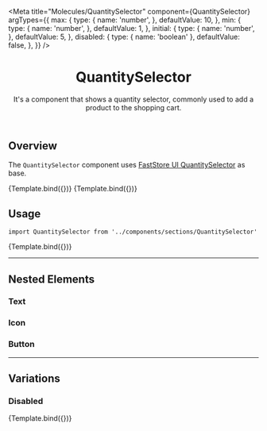 

<Meta
  title="Molecules/QuantitySelector"
  component={QuantitySelector}
  argTypes={{
    max: {
      type: {
        name: 'number',
      },
      defaultValue: 10,
    },
    min: {
      type: {
        name: 'number',
      },
      defaultValue: 1,
    },
    initial: {
      type: {
        name: 'number',
      },
      defaultValue: 5,
    },
    disabled: {
      type: {
        name: 'boolean'
      },
      defaultValue: false,
    },
  }}
/>


<header>

# QuantitySelector

It's a component that shows a quantity selector, commonly used to add a product to the shopping cart.

</header>

## Overview

The `QuantitySelector` component uses [FastStore UI QuantitySelector](https://www.faststore.dev/reference/ui/molecules/QuantitySelector) as base.

<Canvas>
  <Story
    name="Overview-QuantitySelector"
  >
    {Template.bind({})}
  </Story>
  <Story
    name="Overview-Disabled"
    args={{
      disabled: true
    }}
  >
    {Template.bind({})}
  </Story>
</Canvas>

## Usage

`import QuantitySelector from '../components/sections/QuantitySelector'`

<Canvas>
  <Story
    name="QuantitySelector"
  >
    {Template.bind({})}
  </Story>
</Canvas>

<ArgsTable story="QuantitySelector" />

<TokenTable>
  <TokenRow
    token="--fs-qty-selector-width"
    value="calc(var(--fs-control-tap-size) * 2.7)"/>
  <TokenRow
    token="--fs-qty-selector-height"
    value="calc(var(--fs-control-tap-size) + (var(--fs-qty-selector-border-width) * 2))"/>
  <TokenDivider/>
  <TokenRow
    token="--fs-qty-selector-shadow"
    value="none"/>
  <TokenRow
    token="--fs-qty-selector-shadow-hover"
    value="0 0 0 var(--fs-border-width) var(--fs-border-color-active)"/>
  <TokenDivider/>
  <TokenRow
    token="--fs-qty-selector-bkg-color"
    value="var(--fs-color-body-bkg)"
    isColor/>
  <TokenRow
    token="--fs-qty-selector-bkg-color-hover"
    value="var(--fs-qty-selector-bkg-color)"
    isColor/>
  <TokenDivider/>
  <TokenRow token="--fs-qty-selector-border-radius"      value="var(--fs-border-radius)"/>
  <TokenRow token="--fs-qty-selector-border-width"       value="var(--fs-border-width)"/>
  <TokenRow token="--fs-qty-selector-border-width-hover" value="var(--fs-border-width)"/>
  <TokenRow token="--fs-qty-selector-border-color"       value="var(--fs-border-color)" isColor/>
  <TokenRow token="--fs-qty-selector-border-color-hover" value="var(--fs-border-color-active)" isColor/>
  <TokenDivider/>
  <TokenRow token="--fs-qty-selector-transition-function" value="var(--fs-transition-function)"/>
  <TokenRow token="--fs-qty-selector-transition-property" value="var(--fs-transition-property)"/>
  <TokenRow token="--fs-qty-selector-transition-timing  " value="var(--fs-transition-timing)"/>
</TokenTable>

---

## Nested Elements

### Text

<TokenTable>
  <TokenRow token="--fs-qty-selector-text-size" value="var(--fs-text-size-base)" />
  <TokenRow token="--fs-qty-selector-text-color" value="var(--fs-color-text)" isColor />
  <TokenRow token="--fs-qty-selector-text-color-hover" value="var(--fs-qty-selector-text-color)" isColor />
</TokenTable>

### Icon

<TokenTable>
  <TokenRow token="--fs-qty-selector-icon-color" value="var(--fs-color-link)" isColor />
  <TokenRow token="--fs-qty-selector-icon-color-hover" value="var(--fs-border-color-active)" isColor />
</TokenTable>

### Button

<TokenTable>
  <TokenRow token="--fs-qty-selector-button-shadow" value="none"/>
  <TokenRow token="--fs-qty-selector-button-shadow-hover" value="none"/>
  <TokenRow token="--fs-qty-selector-button-bkg-color" value="transparent"/>
  <TokenRow token="--fs-qty-selector-button-bkg-color-hover" value="var(--fs-color-primary-bkg-light)" isColor  />
  <TokenRow token="--fs-qty-selector-button-bkg-color-focus" value="var(--fs-qty-selector-button-bkg-color-hover)" isColor/>
  <TokenRow token="--fs-qty-selector-button-border-radius"   value="var(--fs-qty-selector-border-radius)"/>
</TokenTable>

---

## Variations

### Disabled

<Canvas>
  <Story
    name="Disabled"
    args={{
      disabled: true
    }}
  >
    {Template.bind({})}
  </Story>
</Canvas>

<TokenTable>
  <TokenRow token="--fs-qty-selector-disabled-bkg-color" value="var(--fs-color-disabled-bkg)" isColor />
  <TokenRow token="--fs-qty-selector-disabled-text-color" value="var(--fs-color-disabled-text)" isColor />
  <TokenRow token="--fs-qty-selector-disabled-icon-color" value="var(--fs-border-color-light-disabled)" isColor />
  <TokenRow token="--fs-qty-selector-disabled-border-color" value="var(--fs-qty-selector-disabled-bkg-color)" isColor />
  <TokenRow token="--fs-qty-selector-disabled-button-bkg-color" value="var(--fs-qty-selector-button-bkg-color-hover)" isColor />
</TokenTable>
